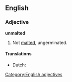 ==English==

===Adjective===
'''unmalted'''

# Not [[malt]]ed, ungerminated.

====Translations====
* Dutch: {{t-|nl|ongemout}}

[[Category:English adjectives]]